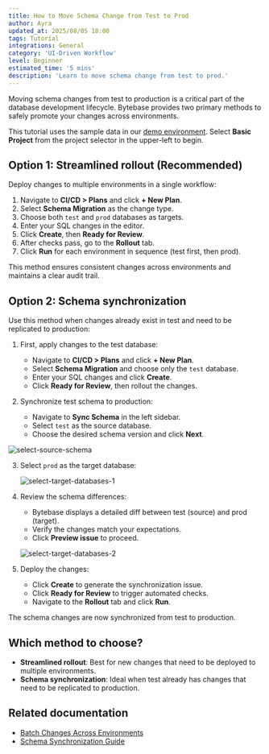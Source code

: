 ```yaml
---
title: How to Move Schema Change from Test to Prod
author: Ayra
updated_at: 2025/08/05 18:00
tags: Tutorial
integrations: General
category: 'UI-Driven Workflow'
level: Beginner
estimated_time: '5 mins'
description: 'Learn to move schema change from test to prod.'
---
```


Moving schema changes from test to production is a critical part of the database development lifecycle. Bytebase provides two primary methods to safely promote your changes across environments.

This tutorial uses the sample data in our [demo environment](https://demo.bytebase.com/). Select **Basic Project** from the project selector in the upper-left to begin.

## Option 1: Streamlined rollout (Recommended)

Deploy changes to multiple environments in a single workflow:

1. Navigate to **CI/CD > Plans** and click **+ New Plan**.
2. Select **Schema Migration** as the change type.
3. Choose both `test` and `prod` databases as targets.
4. Enter your SQL changes in the editor.
5. Click **Create**, then **Ready for Review**.
6. After checks pass, go to the **Rollout** tab.
7. Click **Run** for each environment in sequence (test first, then prod).

This method ensures consistent changes across environments and maintains a clear audit trail.

## Option 2: Schema synchronization

Use this method when changes already exist in test and need to be replicated to production:

1. First, apply changes to the test database:

   - Navigate to **CI/CD > Plans** and click **+ New Plan**.
   - Select **Schema Migration** and choose only the `test` database.
   - Enter your SQL changes and click **Create**.
   - Click **Ready for Review**, then rollout the changes.

2. Synchronize test schema to production:
   - Navigate to **Sync Schema** in the left sidebar.
   - Select `test` as the source database.
   - Choose the desired schema version and click **Next**.

![select-source-schema](/content/docs/tutorials/how-to-move-schema-change-from-test-to-prod/select-source-schema.webp)

3. Select `prod` as the target database:

   ![select-target-databases-1](/content/docs/tutorials/how-to-move-schema-change-from-test-to-prod/select-target-databases-1.webp)

4. Review the schema differences:

   - Bytebase displays a detailed diff between test (source) and prod (target).
   - Verify the changes match your expectations.
   - Click **Preview issue** to proceed.

   ![select-target-databases-2](/content/docs/tutorials/how-to-move-schema-change-from-test-to-prod/select-target-databases-2.webp)

5. Deploy the changes:
   - Click **Create** to generate the synchronization issue.
   - Click **Ready for Review** to trigger automated checks.
   - Navigate to the **Rollout** tab and click **Run**.

The schema changes are now synchronized from test to production.

## Which method to choose?

- **Streamlined rollout**: Best for new changes that need to be deployed to multiple environments.
- **Schema synchronization**: Ideal when test already has changes that need to be replicated to production.

## Related documentation

- [Batch Changes Across Environments](/change-database/batch-change/#change-databases-from-multiple-environments)
- [Schema Synchronization Guide](/change-database/synchronize-schema)
